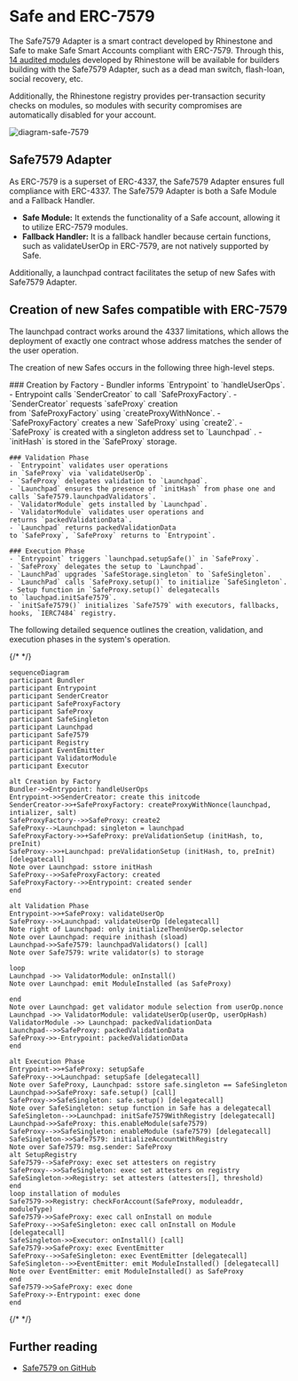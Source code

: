 
# Safe and ERC-7579

The Safe7579 Adapter is a smart contract developed by Rhinestone and Safe to make Safe Smart Accounts compliant with ERC-7579. Through this, [14 audited modules](https://github.com/rhinestonewtf/modulekit/tree/examples/audit-ready/examples/src) developed by Rhinestone will be available for builders building with the Safe7579 Adapter, such as a dead man switch, flash-loan, social recovery, etc.

Additionally, the Rhinestone registry provides per-transaction security checks on modules, so modules with security compromises are automatically disabled for your account.

![diagram-safe-7579](../../../assets/diagram-safe-7579.png)

## Safe7579 Adapter

As ERC-7579 is a superset of ERC-4337, the Safe7579 Adapter ensures full compliance with ERC-4337. The Safe7579 Adapter is both a Safe Module and a Fallback Handler. 
- **Safe Module:** It extends the functionality of a Safe account, allowing it to utilize ERC-7579 modules.
- **Fallback Handler:** It is a fallback handler because certain functions, such as validateUserOp in ERC-7579, are not natively supported by Safe.

Additionally, a launchpad contract facilitates the setup of new Safes with Safe7579 Adapter.

## Creation of new Safes compatible with ERC-7579

The launchpad contract works around the 4337 limitations, which allows the deployment of exactly one contract whose address matches the sender of the user operation.

The creation of new Safes occurs in the following three high-level steps.

<Steps>
    ### Creation by Factory
    -  Bundler informs `Entrypoint` to `handleUserOps`.
    -  Entrypoint calls `SenderCreator` to call `SafeProxyFactory`.
    - `SenderCreator` requests `safeProxy` creation from `SafeProxyFactory` using `createProxyWithNonce`.
    - `SafeProxyFactory` creates a new `SafeProxy` using `create2`.
    - `SafeProxy` is created with a singleton address set to `Launchpad` .
    - `initHash` is stored in the `SafeProxy` storage.
    
    ### Validation Phase
    - `Entrypoint` validates user operations in `SafeProxy` via `validateUserOp`.
    - `SafeProxy` delegates validation to `Launchpad`.
    - `Launchpad` ensures the presence of `initHash` from phase one and calls `Safe7579.launchpadValidators`.
    - `ValidatorModule` gets installed by `Launchpad`.
    - `ValidatorModule` validates user operations and returns `packedValidationData`.
    - `Launchpad` returns packedValidationData to `SafeProxy`, `SafeProxy` returns to `Entrypoint`.
    
    ### Execution Phase
    - `Entrypoint` triggers `launchpad.setupSafe()` in `SafeProxy`.
    - `SafeProxy` delegates the setup to `Launchpad`.
    - `LaunchPad` upgrades `SafeStorage.singleton` to `SafeSingleton`.
    - `LaunchPad` calls `SafeProxy.setup()` to initialize `SafeSingleton`.
    - Setup function in `SafeProxy.setup()` delegatecalls to `lauchpad.initSafe7579`.
    - `initSafe7579()` initializes `Safe7579` with executors, fallbacks, hooks, `IERC7484` registry.
</Steps>

The following detailed sequence outlines the creation, validation, and execution phases in the system's operation.

{/* <!-- vale off --> */}

``` mermaid
sequenceDiagram
participant Bundler
participant Entrypoint
participant SenderCreator
participant SafeProxyFactory
participant SafeProxy
participant SafeSingleton
participant Launchpad
participant Safe7579
participant Registry
participant EventEmitter
participant ValidatorModule
participant Executor

alt Creation by Factory
Bundler->>Entrypoint: handleUserOps
Entrypoint->>SenderCreator: create this initcode
SenderCreator->>+SafeProxyFactory: createProxyWithNonce(launchpad, intializer, salt)
SafeProxyFactory-->>SafeProxy: create2
SafeProxy-->Launchpad: singleton = launchpad
SafeProxyFactory->>+SafeProxy: preValidationSetup (initHash, to, preInit)
SafeProxy-->>+Launchpad: preValidationSetup (initHash, to, preInit) [delegatecall]
Note over Launchpad: sstore initHash
SafeProxy-->>SafeProxyFactory: created
SafeProxyFactory-->>Entrypoint: created sender
end

alt Validation Phase
Entrypoint->>+SafeProxy: validateUserOp
SafeProxy-->>Launchpad: validateUserOp [delegatecall]
Note right of Launchpad: only initializeThenUserOp.selector
Note over Launchpad: require inithash (sload)
Launchpad->>Safe7579: launchpadValidators() [call]
Note over Safe7579: write validator(s) to storage

loop
Launchpad ->> ValidatorModule: onInstall()
Note over Launchpad: emit ModuleInstalled (as SafeProxy)

end
Note over Launchpad: get validator module selection from userOp.nonce
Launchpad ->> ValidatorModule: validateUserOp(userOp, userOpHash)
ValidatorModule ->> Launchpad: packedValidationData
Launchpad-->>SafeProxy: packedValidationData
SafeProxy->>-Entrypoint: packedValidationData
end

alt Execution Phase
Entrypoint->>+SafeProxy: setupSafe
SafeProxy-->>Launchpad: setupSafe [delegatecall]
Note over SafeProxy, Launchpad: sstore safe.singleton == SafeSingleton
Launchpad->>SafeProxy: safe.setup() [call]
SafeProxy->>SafeSingleton: safe.setup() [delegatecall]
Note over SafeSingleton: setup function in Safe has a delegatecall
SafeSingleton-->>Launchpad: initSafe7579WithRegistry [delegatecall]
Launchpad->>SafeProxy: this.enableModule(safe7579)
SafeProxy-->>SafeSingleton: enableModule (safe7579) [delegatecall]
SafeSingleton->>Safe7579: initializeAccountWithRegistry
Note over Safe7579: msg.sender: SafeProxy
alt SetupRegistry
Safe7579-->SafeProxy: exec set attesters on registry
SafeProxy-->>SafeSingleton: exec set attesters on registry
SafeSingleton->>Registry: set attesters (attesters[], threshold)
end
loop installation of modules
Safe7579->>Registry: checkForAccount(SafeProxy, moduleaddr, moduleType)
Safe7579->>SafeProxy: exec call onInstall on module
SafeProxy-->>SafeSingleton: exec call onInstall on Module [delegatecall]
SafeSingleton->>Executor: onInstall() [call]
Safe7579->>SafeProxy: exec EventEmitter
SafeProxy-->>SafeSingleton: exec EventEmitter [delegatecall]
SafeSingleton-->>EventEmitter: emit ModuleInstalled() [delegatecall]
Note over EventEmitter: emit ModuleInstalled() as SafeProxy
end
Safe7579->>SafeProxy: exec done
SafeProxy->-Entrypoint: exec done
end
```
{/* <!-- vale on --> */}

## Further reading
- [Safe7579 on GitHub](https://github.com/rhinestonewtf/safe7579)